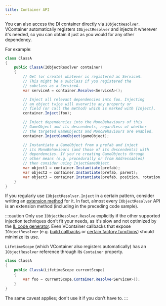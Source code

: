 ```yaml
---
title: Container API
---
```


You can also access the DI container directly via `IObjectResolver`. VContainer automatically registers `IObjectResolver` and injects it wherever it's needed, so you can obtain it just as you would for any other dependency.

For example:

```csharp
class ClassA
{
    public ClassA(IObjectResolver container)
    {
        // Get (or create) whatever is registered as ServiceA.
        // This might be a subclass if you registered the
        // subclass as a ServiceA.
        var serviceA = container.Resolve<ServiceA>();

        // Inject all relevant dependencies into foo. Injecting
        // an object twice will overwrite any property or
        // field (or call the method) which is marked with [Inject].
        container.Inject(foo);

        // Inject dependencies into the MonoBehaviours of this
        // GameObject and its descendents, regardless of whether
        // the targeted GameObjects and MonoBehaviours are enabled.
        container.InjectGameObject(gameObject);

        // Instantiate a GameObject from a prefab and inject
        // its MonoBehaviours (and those of its descendents) with
        // dependencies. If you're creating GameObjects through
        // other means (e.g. procedurally or from Addressables)
        // then consider using InjectGameObject.
        var object1 = container.Instantiate(prefab);
        var object2 = container.Instantiate(prefab, parent);
        var object3 = container.Instantiate(prefab, position, rotation, parent);
    }
}
```

If you regularly use `IObjectResolver.Inject` in a certain pattern, consider writing an [extension method](https://docs.microsoft.com/en-us/dotnet/csharp/programming-guide/classes-and-structs/extension-methods) for it. In fact, almost every `IObjectResolver` API is an extension method (including in the preceding code sample).

:::caution
Only use `IObjectResolver.Resolve` explicitly if the other supported injection techniques don't fit your needs, as it's slow and not optimized by the [IL code generator](../optimization/codegen). Even VContainer callbacks that expose `IObjectResolver` (e.g. [build callbacks](../registering/register-callbacks) or [certain factory functions](../registering/register-factory#register-func-factory-that-requires-container-dependencies-and-runtime-parameters)) should minimize its use.

`LifetimeScope` (which VContainer also registers automatically) has an `IObjectResolver` reference through its `Container` property.

```csharp
class ClassA
{
    public ClassA(LifetimeScope currentScope)
    {
        var foo = currentScope.Container.Resolve<ServiceA>();
    }
}
```

The same caveat applies; don't use it if you don't have to.
:::


